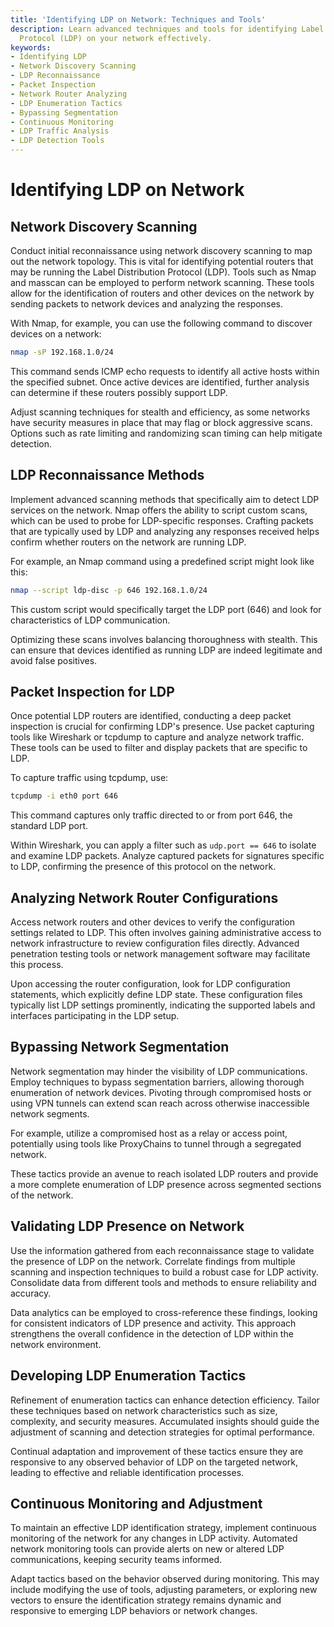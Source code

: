 ```yaml
---
title: 'Identifying LDP on Network: Techniques and Tools'
description: Learn advanced techniques and tools for identifying Label Distribution
  Protocol (LDP) on your network effectively.
keywords:
- Identifying LDP
- Network Discovery Scanning
- LDP Reconnaissance
- Packet Inspection
- Network Router Analyzing
- LDP Enumeration Tactics
- Bypassing Segmentation
- Continuous Monitoring
- LDP Traffic Analysis
- LDP Detection Tools
---
```


# Identifying LDP on Network

## Network Discovery Scanning

Conduct initial reconnaissance using network discovery scanning to map out the network topology. This is vital for identifying potential routers that may be running the Label Distribution Protocol (LDP). Tools such as Nmap and masscan can be employed to perform network scanning. These tools allow for the identification of routers and other devices on the network by sending packets to network devices and analyzing the responses.

With Nmap, for example, you can use the following command to discover devices on a network:

```bash
nmap -sP 192.168.1.0/24
```

This command sends ICMP echo requests to identify all active hosts within the specified subnet. Once active devices are identified, further analysis can determine if these routers possibly support LDP.

Adjust scanning techniques for stealth and efficiency, as some networks have security measures in place that may flag or block aggressive scans. Options such as rate limiting and randomizing scan timing can help mitigate detection.

## LDP Reconnaissance Methods

Implement advanced scanning methods that specifically aim to detect LDP services on the network. Nmap offers the ability to script custom scans, which can be used to probe for LDP-specific responses. Crafting packets that are typically used by LDP and analyzing any responses received helps confirm whether routers on the network are running LDP.

For example, an Nmap command using a predefined script might look like this:

```bash
nmap --script ldp-disc -p 646 192.168.1.0/24
```

This custom script would specifically target the LDP port (646) and look for characteristics of LDP communication.

Optimizing these scans involves balancing thoroughness with stealth. This can ensure that devices identified as running LDP are indeed legitimate and avoid false positives.

## Packet Inspection for LDP

Once potential LDP routers are identified, conducting a deep packet inspection is crucial for confirming LDP's presence. Use packet capturing tools like Wireshark or tcpdump to capture and analyze network traffic. These tools can be used to filter and display packets that are specific to LDP.

To capture traffic using tcpdump, use:

```bash
tcpdump -i eth0 port 646
```

This command captures only traffic directed to or from port 646, the standard LDP port. 

Within Wireshark, you can apply a filter such as `udp.port == 646` to isolate and examine LDP packets. Analyze captured packets for signatures specific to LDP, confirming the presence of this protocol on the network.

## Analyzing Network Router Configurations

Access network routers and other devices to verify the configuration settings related to LDP. This often involves gaining administrative access to network infrastructure to review configuration files directly. Advanced penetration testing tools or network management software may facilitate this process.

Upon accessing the router configuration, look for LDP configuration statements, which explicitly define LDP state. These configuration files typically list LDP settings prominently, indicating the supported labels and interfaces participating in the LDP setup.

## Bypassing Network Segmentation

Network segmentation may hinder the visibility of LDP communications. Employ techniques to bypass segmentation barriers, allowing thorough enumeration of network devices. Pivoting through compromised hosts or using VPN tunnels can extend scan reach across otherwise inaccessible network segments.

For example, utilize a compromised host as a relay or access point, potentially using tools like ProxyChains to tunnel through a segregated network.

These tactics provide an avenue to reach isolated LDP routers and provide a more complete enumeration of LDP presence across segmented sections of the network.

## Validating LDP Presence on Network

Use the information gathered from each reconnaissance stage to validate the presence of LDP on the network. Correlate findings from multiple scanning and inspection techniques to build a robust case for LDP activity. Consolidate data from different tools and methods to ensure reliability and accuracy.

Data analytics can be employed to cross-reference these findings, looking for consistent indicators of LDP presence and activity. This approach strengthens the overall confidence in the detection of LDP within the network environment.

## Developing LDP Enumeration Tactics

Refinement of enumeration tactics can enhance detection efficiency. Tailor these techniques based on network characteristics such as size, complexity, and security measures. Accumulated insights should guide the adjustment of scanning and detection strategies for optimal performance.

Continual adaptation and improvement of these tactics ensure they are responsive to any observed behavior of LDP on the targeted network, leading to effective and reliable identification processes.

## Continuous Monitoring and Adjustment

To maintain an effective LDP identification strategy, implement continuous monitoring of the network for any changes in LDP activity. Automated network monitoring tools can provide alerts on new or altered LDP communications, keeping security teams informed.

Adapt tactics based on the behavior observed during monitoring. This may include modifying the use of tools, adjusting parameters, or exploring new vectors to ensure the identification strategy remains dynamic and responsive to emerging LDP behaviors or network changes.